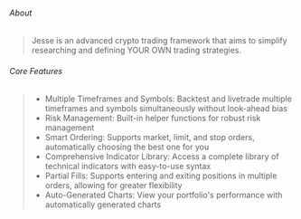 ###### About
> Jesse is an advanced crypto trading framework that aims to simplify researching and defining YOUR OWN trading strategies.

###### Core Features
> - Multiple Timeframes and Symbols: Backtest and livetrade multiple timeframes and symbols simultaneously without look-ahead bias
> - Risk Management: Built-in helper functions for robust risk management
> - Smart Ordering: Supports market, limit, and stop orders, automatically choosing the best one for you
> - Comprehensive Indicator Library: Access a complete library of technical indicators with easy-to-use syntax
> - Partial Fills: Supports entering and exiting positions in multiple orders, allowing for greater flexibility
> - Auto-Generated Charts: View your portfolio's performance with automatically generated charts

